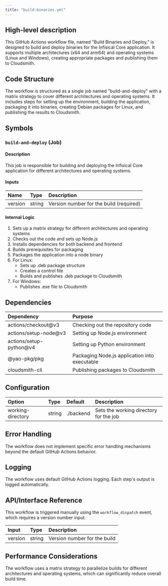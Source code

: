 ```yaml
---
title: "build-binaries.yml"
---
```


## High-level description
This GitHub Actions workflow file, named "Build Binaries and Deploy," is designed to build and deploy binaries for the Infisical Core application. It supports multiple architectures (x64 and arm64) and operating systems (Linux and Windows), creating appropriate packages and publishing them to Cloudsmith.

## Code Structure
The workflow is structured as a single job named "build-and-deploy" with a matrix strategy to cover different architectures and operating systems. It includes steps for setting up the environment, building the application, packaging it into binaries, creating Debian packages for Linux, and publishing the results to Cloudsmith.

## Symbols

### `build-and-deploy` (Job)
#### Description
This job is responsible for building and deploying the Infisical Core application for different architectures and operating systems.

#### Inputs
| Name | Type | Description |
|:-----|:-----|:------------|
| version | string | Version number for the build (required) |

#### Internal Logic
1. Sets up a matrix strategy for different architectures and operating systems
2. Checks out the code and sets up Node.js
3. Installs dependencies for both backend and frontend
4. Builds prerequisites for packaging
5. Packages the application into a node binary
6. For Linux:
   - Sets up .deb package structure
   - Creates a control file
   - Builds and publishes .deb package to Cloudsmith
7. For Windows:
   - Publishes .exe file to Cloudsmith

## Dependencies
| Dependency | Purpose |
|:-----------|:--------|
| actions/checkout@v3 | Checking out the repository code |
| actions/setup-node@v3 | Setting up Node.js environment |
| actions/setup-python@v4 | Setting up Python environment |
| @yao-pkg/pkg | Packaging Node.js application into executable |
| cloudsmith-cli | Publishing packages to Cloudsmith |

## Configuration
| Option | Type | Default | Description |
|:-------|:-----|:--------|:------------|
| working-directory | string | ./backend | Sets the working directory for the job |

## Error Handling
The workflow does not implement specific error handling mechanisms beyond the default GitHub Actions behavior.

## Logging
The workflow uses default GitHub Actions logging. Each step's output is logged automatically.

## API/Interface Reference
This workflow is triggered manually using the `workflow_dispatch` event, which requires a version number input.

| Input | Type | Description |
|:------|:-----|:------------|
| version | string | Version number for the build |

## Performance Considerations
The workflow uses a matrix strategy to parallelize builds for different architectures and operating systems, which can significantly reduce overall build time.